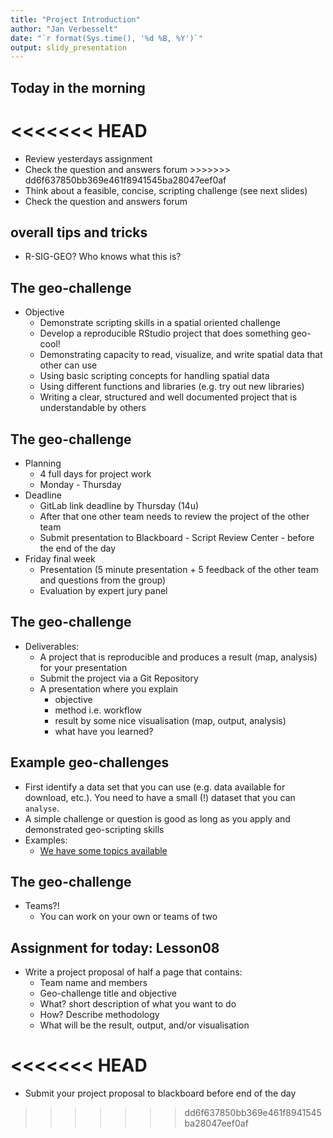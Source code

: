 ```yaml
---
title: "Project Introduction"
author: "Jan Verbesselt"
date: "`r format(Sys.time(), '%d %B, %Y')`"
output: slidy_presentation
---
```


## Today in the morning

<<<<<<< HEAD
=======
* Review yesterdays assignment
* Check the question and answers forum
>>>>>>> dd6f637850bb369e461f8941545ba28047eef0af
* Think about a feasible, concise, scripting challenge  (see next slides)
* Check the question and answers forum

## overall tips and tricks

- R-SIG-GEO? Who knows what this is?

## The geo-challenge

* Objective
    * Demonstrate scripting skills in a spatial oriented challenge
    * Develop a reproducible RStudio project that does something geo-cool!
    * Demonstrating capacity to read, visualize, and write spatial data that other can use
    * Using basic scripting concepts for handling spatial data
    * Using different functions and libraries (e.g. try out new libraries)
    * Writing a clear, structured and well documented project that is understandable by others

## The geo-challenge

* Planning
    * 4 full days for project work
    * Monday - Thursday
  
* Deadline
    * GitLab link deadline by Thursday (14u)
    * After that one other team needs to review the project of the other team
    * Submit presentation to Blackboard - Script Review Center - before the end of the day

* Friday final week 
    * Presentation (5 minute presentation + 5 feedback of the other team and questions from the group)
    * Evaluation by expert jury panel

## The geo-challenge

* Deliverables:
    * A project that is reproducible and produces a result (map, analysis) for your presentation
    * Submit the project via a Git Repository
    * A presentation where you explain
        * objective
        * method i.e. workflow
        * result by some nice visualisation (map, output, analysis)
        * what have you learned? 

## Example geo-challenges

* First identify a data set that you can use (e.g. data available for download, etc.). You need to have a small (!) dataset that you can `analyse`.
* A simple challenge or question is good as long as you apply and demonstrated geo-scripting skills
* Examples:
    - [We have some topics available](https://geoscripting-wur.github.io/ProjectIntro/topics.html)

## The geo-challenge

* Teams?!
    - You can work on your own or teams of two

## Assignment for today: Lesson08

* Write a project proposal of half a page that contains:
    * Team name and members
    * Geo-challenge title and objective
    * What? short description of what you want to do
    * How? Describe methodology
    * What will be the result, output, and/or visualisation

<<<<<<< HEAD
=======
* Submit your project proposal to blackboard before end of the day

>>>>>>> dd6f637850bb369e461f8941545ba28047eef0af

